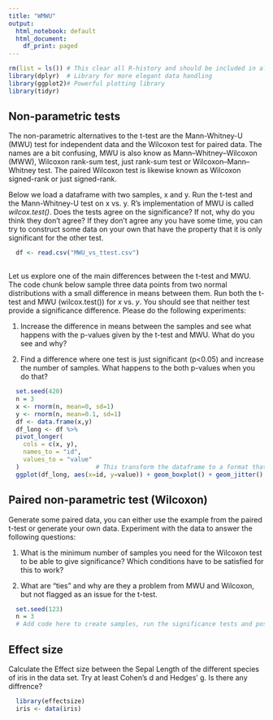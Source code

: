 ---
title: "WMWU"
output:
  html_notebook: default
  html_document:
    df_print: paged
---

```{r import libraries, echo = FALSE, message=FALSE}
rm(list = ls()) # This clear all R-history and should be included in all code
library(dplyr)  # Library for more elegant data handling
library(ggplot2)# Powerful plotting library
library(tidyr)
```

## Non-parametric tests

The non-parametric alternatives to the t-test are the Mann-Whitney-U (MWU) test for independent data and the Wilcoxon test for paired data. The names are a bit confusing, MWU is also know as Mann–Whitney–Wilcoxon (MWW), Wilcoxon rank-sum test, just rank-sum test or Wilcoxon–Mann–Whitney test. The paired Wilcoxon test is likewise known as Wilcoxon signed-rank or just signed-rank. 

Below we load a dataframe with two samples, x and y. Run the t-test and the Mann-Whitney-U test on x vs. y. R's implementation of MWU is called *wilcox.test()*. Does the tests agree on the significance? If not, why do you think they don't agree? If they don't agree any you have some time, you can try to construct some data on your own that have the property that it is only significant for the other test.

```{r MWU vs t-test data, echo = TRUE, message=TRUE}

  df <- read.csv("MWU_vs_ttest.csv")
  
```

Let us explore one of the main differences between the t-test and MWU. The code chunk below sample three data points from two normal distributions with a small difference in means between them. Run both the t-test and MWU (wilcox.test()) for *x* vs. *y*. You should see that neither test provide a significance difference. Please do the following experiments:

1. Increase the difference in means between the samples and see what happens with the p-values given by the t-test and MWU. What do you see and why?

2. Find a difference where one test is just significant (p<0.05) and increase the number of samples. What happens to the both p-values when you do that?

```{r MWU vs t-test small sample sizes, echo = TRUE, message=TRUE}
  set.seed(420)
  n = 3
  x <- rnorm(n, mean=0, sd=1)
  y <- rnorm(n, mean=0.1, sd=1)
  df <- data.frame(x,y)
  df_long <- df %>%
  pivot_longer(
    cols = c(x, y),
    names_to = "id",
    values_to = "value"
  )                     # This transform the dataframe to a format that fits to the formula style of ggplot 
  ggplot(df_long, aes(x=id, y=value)) + geom_boxplot() + geom_jitter() + theme_minimal()

```

## Paired non-parametric test (Wilcoxon)

Generate some paired data, you can either use the example from the paired t-test or generate your own data. Experiment with the data to answer the following questions:

1. What is the minimum number of samples you need for the Wilcoxon test to be able to give significance? Which conditions have to be satisfied for this to work?

2. What are "ties" and why are they a problem from MWU and Wilcoxon, but not flagged as an issue for the t-test.

```{r paired data Wilcoxon, echo = TRUE, message=FALSE}
  set.seed(123)
  n = 3
  # Add code here to create samples, run the significance tests and possibly visualize the samples
```

## Effect size

Calculate the Effect size between the Sepal Length of the different species of iris in the data set. Try at least Cohen's d and Hedges' g. Is there any diffrence?

```{r Effect size, echo = TRUE, message=FALSE}
  library(effectsize)
  iris <- data(iris)
```
